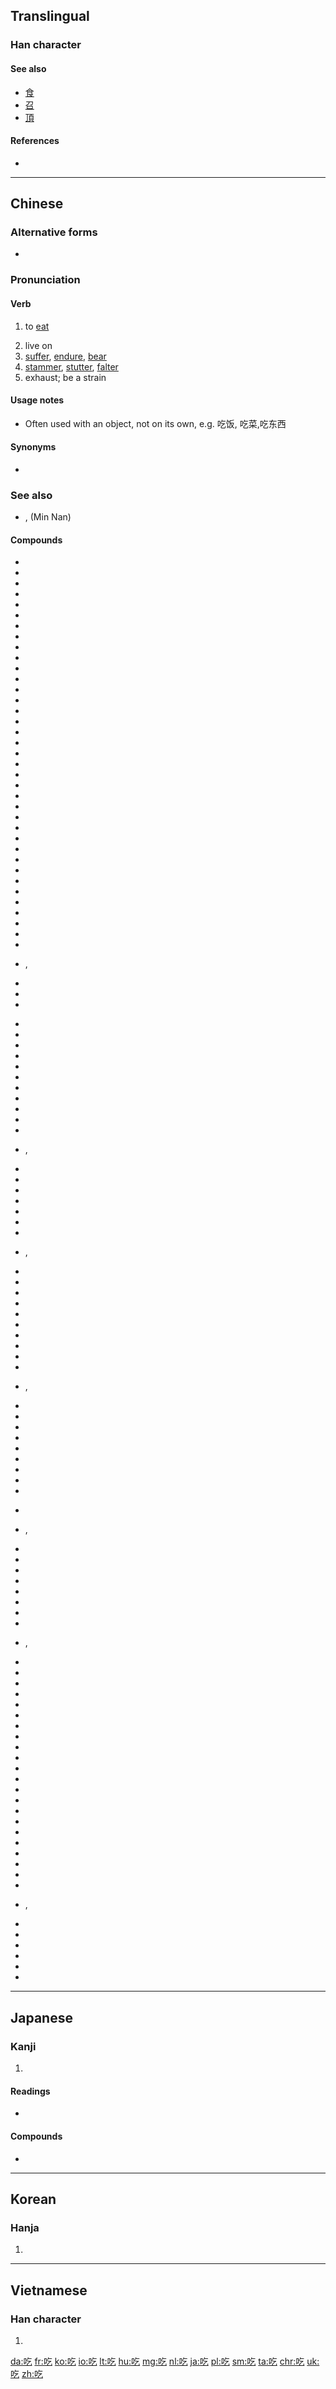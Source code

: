 {{also|喫}}
==Translingual==

===Han character===
{{Han char|rn=30|rad=口|as=03|sn=6|four=6801<sub>7</sub>|canj=口人弓 (RON)|ids=⿰[[口]][[乞]]}}

====See also====
* [[食]]
* [[召]]
* [[頂]]

====References====
* {{Han ref|kx=0174.170|dkj=03280|dj=0387.100|hdz=10579.050|uh=5403|ud=21507|bh=A659|bd=42585}}

----

==Chinese==
{{stroke order}}

===Alternative forms===
* {{zh-l|喫}}

===Pronunciation===
{{zh-pron
|m=chī
|c=hek3
|w=4qiq
|mc=y
|ma=y
|cat=v,a
}}

====Verb====
{{zh-verb}}

# to [[eat]]
#: {{zh-usex|耶和華 說，誰 告訴 你 赤身露體 呢？莫非 你 吃 了 我 吩咐 你 不可 吃 的 那 樹 上 的 果子{zi} 嗎？|And he (Yehova) said, Who told thee that thou wast naked? Hast thou eaten of the tree, whereof I commanded thee that thou shouldest not eat?|link=yes}}
#: {{zh-usex|他 很 喜欢 吃饭。|He loves to '''eat'''.|link=yes}}
#: {{zh-usex|你 吃饭 了 吗？|Have you eaten? (also a greeting)|link=yes}}
#: {{zh-usex|你 吃 过 饭 吗？|Have you eaten? (also a greeting)|link=yes}}
#: {{zh-usex|你 吃饭 了 没有？|Have you eaten? (also a greeting)|link=yes}}
#: {{zh-usex|侬 饭 吃 过 了 𠲎？|Have you eaten? (also a greeting)|SH|link=yes}}
# live on
# [[suffer]], [[endure]], [[bear]]
# [[stammer]], [[stutter]], [[falter]]
# exhaust; be a strain

====Usage notes====
* Often used with an object, not on its own, e.g. 吃饭, 吃菜,吃东西
 
====Synonyms====
* {{zh-l|食}} {{qualifier|literary, dialectal, Cantonese}}

===See also===
* {{zh-l|唅}}, {{zh-l|含}} (Min Nan)

====Compounds====
{{top3}}
* {{l|zh|吃白饭}}
* {{l|zh|吃白眼}}
* {{l|zh|吃败仗}}
* {{l|zh|吃饱}}
* {{l|zh|吃饱了撑的}}
* {{l|zh|吃闭门羹}}
* {{l|zh|吃不到}}
* {{l|zh|吃不得}}
* {{l|zh|吃不动}}
* {{l|zh|吃不惯}}
* {{l|zh|吃不好}}
* {{l|zh|吃不开}}
* {{l|zh|吃不来}}
* {{l|zh|吃不了，兜着走}}
* {{l|zh|吃不了}}
* {{l|zh|吃不起}}
* {{l|zh|吃不上}}
* {{l|zh|吃不透}}
* {{l|zh|吃不下}}
* {{l|zh|吃不消|tr=chībuxiāo}}
* {{l|zh|吃不住}}
* {{l|zh|吃不准}}
* {{l|zh|吃茶}}
* {{l|zh|吃吃喝喝}}
* {{l|zh|吃醋|tr=chīcù}}
* {{l|zh|吃大锅饭}}
* {{l|zh|吃刀}}
* {{l|zh|吃得开}}
* {{l|zh|吃得苦中苦，方为人上人}}
* {{l|zh|吃得来}}
* {{l|zh|吃得了}}
* {{l|zh|吃得下}}
* {{l|zh|吃得消}}
* {{l|zh|吃得住}}
* {{l|zh|吃掉}}
* {{l|zh|吃定心丸}}
* {{l|zh|吃豆腐|tr=chī dòufu}}
* {{l|zh|吃独食}}, {{l|zh|吃独食儿}}
* {{l|zh|吃儿}}
* {{l|zh|吃耳光}}
* {{l|zh|吃饭|tr=chīfàn}}
{{mid3}}
* {{l|zh|吃干醋}}
* {{l|zh|吃干饭}}
* {{l|zh|吃功夫}}
* {{l|zh|吃官司}}
* {{l|zh|吃管子}}
* {{l|zh|吃惯}}
* {{l|zh|吃好}}
* {{l|zh|吃喝儿}}
* {{l|zh|吃喝嫖赌}}
* {{l|zh|吃喝玩乐|tr=chīhēwánlè}}
* {{l|zh|吃黑枣儿}}
* {{l|zh|吃后悔药}}, {{l|zh|吃后悔药儿}}
* {{l|zh|吃花酒}}
* {{l|zh|吃皇粮}}
* {{l|zh|吃回扣}}
* {{l|zh|吃回头草}}
* {{l|zh|吃荤}}
* {{l|zh|吃货}}
* {{l|zh|吃紧}}
* {{l|zh|吃劲}}, {{l|zh|吃劲儿}}
* {{l|zh|吃惊|tr=chījīng}}
* {{l|zh|吃酒}}
* {{l|zh|吃开口饭}}
* {{l|zh|吃糠咽菜}}
* {{l|zh|吃客}}
* {{l|zh|吃空额}}
* {{l|zh|吃苦|tr=chīkǔ}}
* {{l|zh|吃苦头}}
* {{l|zh|吃亏|tr=chīkuī}}
* {{l|zh|吃劳保}}
* {{l|zh|吃老本}}, {{l|zh|吃老本儿}}
* {{l|zh|吃累}}
* {{l|zh|吃里爬外}}
* {{l|zh|吃力|tr=chīlì}}
* {{l|zh|吃零食}}
* {{l|zh|吃零嘴}}
* {{l|zh|吃码头}}
* {{l|zh|吃闷亏}}
* {{l|zh|吃腻}}
* {{l|zh|吃偏饭}}
{{mid3}}
* {{l|zh|吃枪药}}
* {{l|zh|吃枪子}}, {{l|zh|吃枪子儿}}
* {{l|zh|吃青}}
* {{l|zh|吃青春饭}}
* {{l|zh|吃请}}
* {{l|zh|吃人家的嘴软，拿人家的手短}}
* {{l|zh|吃软不吃硬}}
* {{l|zh|吃软饭}}
* {{l|zh|吃伤}}
* {{l|zh|吃商品粮}}
* {{l|zh|吃食}}, {{l|zh|吃食儿}}
* {{l|zh|吃食堂}}
* {{l|zh|吃水}}
* {{l|zh|吃水不忘掘井人}}
* {{l|zh|吃素}}
* {{l|zh|吃透}}
* {{l|zh|吃席}}
* {{l|zh|吃喜酒}}
* {{l|zh|吃闲饭}}
* {{l|zh|吃现成饭}}
* {{l|zh|吃相}}
* {{l|zh|吃香|tr=chīxiāng}}
* {{l|zh|吃小亏，占大便宜}}
* {{l|zh|吃小灶}}
* {{l|zh|吃心}}
* {{l|zh|吃鸭蛋}}
* {{l|zh|吃哑巴亏}}
* {{l|zh|吃一惊|tr=chī yī jīng}}
* {{l|zh|吃一堑，长一智}}
* {{l|zh|吃赃}}
* {{l|zh|吃斋}}
* {{l|zh|吃着碗里，望着锅里}}
* {{l|zh|吃重}}
* {{l|zh|吃主}}, {{l|zh|吃主儿}}
* {{l|zh|吃住}}
* {{l|zh|吃准}}
* {{l|zh|吃租}}
* {{l|zh|吃嘴}}
* {{l|zh|吃罪}}
* {{l|zh|街头小吃|tr=jiētóu xiǎochī||street food}}
{{bottom}}

----

==Japanese==

===Kanji===
{{ja-kanji|grade=|rs=口03}}

# {{defn|lang=ja|sort=口03}}

====Readings====
* {{ja-readings|on=[[きつ]] (kitsu), [[こち]] (kochi)|kun=[[どもる]] (domoru)}}

====Compounds====
* {{l|ja|吃逆|tr=[[しゃっくり]], shakkuri}}

----

==Korean==

===Hanja===
{{ko-hanja|hangeul=흘|rv=heul|mr=hŭl}}

# {{defn|lang=ko|sort=口03}}

----

==Vietnamese==

===Han character===
{{vi-hantu|[[cật]], [[khật]], [[hấc]], [[hất]], [[hớt]], [[ngát]], [[ngặt]], [[ngật]], [[ực]]|rs=口03}}

# {{defn|lang=vi|sort=口03}}

[[da:吃]]
[[fr:吃]]
[[ko:吃]]
[[io:吃]]
[[lt:吃]]
[[hu:吃]]
[[mg:吃]]
[[nl:吃]]
[[ja:吃]]
[[pl:吃]]
[[sm:吃]]
[[ta:吃]]
[[chr:吃]]
[[uk:吃]]
[[zh:吃]]